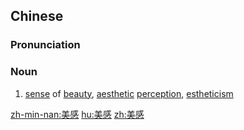 ==Chinese==
{{zh-forms}}

===Pronunciation===
{{zh-pron
|m=měigǎn
|c=mei5 gam2
|h=pfs=mî-kám
|mn=bí-kám
|cat=n
}}

===Noun===
{{zh-noun}}

# [[sense]] of [[beauty]], [[aesthetic]] [[perception]], [[estheticism]]

[[zh-min-nan:美感]]
[[hu:美感]]
[[zh:美感]]